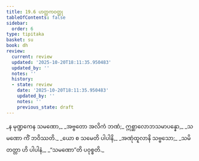 ```yaml
---
title: 19.6 ဟတ္ထကဝတ္ထု
tableOfContents: false
sidebar:
  order: 6
type: tipitaka
basket: su
book: dh
review:
  current: review
  updated: '2025-10-20T18:11:35.950483'
  updated_by: ''
  notes: ''
  history:
  - state: review
    date: '2025-10-20T18:11:35.950483'
    updated_by: ''
    notes: ''
    previous_state: draft
---
```



<DynamicBreadcrumb />


<ReviewStatus review={frontmatter.review} showDetails={true} />

<HypothesisAnnotation frontmatter={frontmatter} />

<Division number="264" book="dh" e="ch" v="18" p="51">

<Paragraph number="285" type="verses" book="dh">
_န မုဏ္ဍကေန သမဏော,_  
_အဗ္ဗတော အလိကံ ဘဏံ;_  
ဣစ္ဆာလောဘသမာပန္နော,_  
_သမဏော ကိံ ဘဝိဿတိ._  

</Paragraph>

</Division>
<Division number="265" book="dh" e="ch" v="18" p="51">

<Paragraph number="286" type="verses" book="dh">
_ယော စ သမေတိ ပါပါနိ,_  
_အဏုံထူလာနိ သဗ္ဗသော;_  
_သမိတတ္တာ ဟိ ပါပါနံ,_  
_“သမဏော”တိ ပဝုစ္စတိ._
</Paragraph>
</Division>